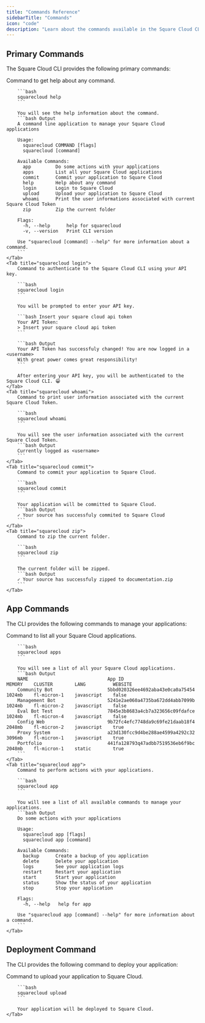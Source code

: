 ```yaml
---
title: "Commands Reference"
sidebarTitle: "Commands"
icon: "code"
description: "Learn about the commands available in the Square Cloud CLI."
---
```


## Primary Commands
The Square Cloud CLI provides the following primary commands:

<Tabs>
    <Tab title="squarecloud help">
        Command to get help about any command.

        ```bash
        squarecloud help
        ```

        You will see the help information about the command.
        ```bash Output
        A command line application to manage your Square Cloud applications

        Usage:
          squarecloud COMMAND [flags]
          squarecloud [command]

        Available Commands:
          app         Do some actions with your applications
          apps        List all your Square Cloud applications
          commit      Commit your application to Square Cloud
          help        Help about any command
          login       Login to Square Cloud
          upload      Upload your application to Square Cloud
          whoami      Print the user informations associated with current Square Cloud Token
          zip         Zip the current folder

        Flags:
          -h, --help      help for squarecloud
          -v, --version   Print CLI version

        Use "squarecloud [command] --help" for more information about a command.
        ```
    </Tab>
    <Tab title="squarecloud login">
        Command to authenticate to the Square Cloud CLI using your API key.

        ```bash
        squarecloud login
        ```

        You will be prompted to enter your API key.

        ```bash Insert your square cloud api token
        Your API Token:
        > Insert your square cloud api token
        ```

        ```bash Output	 
        Your API Token has successfuly changed! You are now logged in a <username>
        With great power comes great responsibility!
        ```

        After entering your API key, you will be authenticated to the Square Cloud CLI. 😁
    </Tab>
    <Tab title="squarecloud whoami">
        Command to print user information associated with the current Square Cloud Token.

        ```bash
        squarecloud whoami
        ```

        You will see the user information associated with the current Square Cloud Token.
        ```bash Output
        Currently logged as <username>
        ```
    </Tab>
    <Tab title="squarecloud commit">
        Command to commit your application to Square Cloud.

        ```bash
        squarecloud commit
        ```

        Your application will be committed to Square Cloud.
        ```bash Output
        ✓ Your source has successfuly commited to Square Cloud
        ```
    </Tab>
    <Tab title="squarecloud zip">
        Command to zip the current folder.

        ```bash
        squarecloud zip
        ```

        The current folder will be zipped.
        ```bash Output
        ✓ Your source has successfuly zipped to documentation.zip
        ```
    </Tab>
</Tabs>

## App Commands
The CLI provides the following commands to manage your applications:

<Tabs>
    <Tab title="squarecloud apps">
        Command to list all your Square Cloud applications.

        ```bash
        squarecloud apps
        ```

        You will see a list of all your Square Cloud applications.
        ```bash Output
        NAME                             App ID                              MEMORY    CLUSTER        LANG          WEBSITE
        Community Bot                    5bbd020326ee4692aba43e0ca0a75454    1024mb    fl-micron-1    javascript    false
        Management Bot                   5241e2ae060a4735ba672dd4abb7099b    1024mb    fl-micron-2    javascript    false
        Eval Bot Test                    7845e3b8683a4cb7a323656c09fdafce    1024mb    fl-micron-4    javascript    false
        Config Web                       9b72fc4efc7748da9c69fe21daab18f4    2048mb    fl-micron-2    javascript    true
        Proxy System                     a23d130fcc9d4be288ae4599a4292c32    3096mb    fl-micron-1    javascript    true
        Portfolio                        441fa128793q47adbb7519536eb6f9bc    2048mb    fl-micron-1    static        true
        ```
    </Tab>
    <Tab title="squarecloud app">
        Command to perform actions with your applications.

        ```bash
        squarecloud app
        ```

        You will see a list of all available commands to manage your applications.
        ```bash Output
        Do some actions with your applications

        Usage:
          squarecloud app [flags]
          squarecloud app [command]

        Available Commands:
          backup      Create a backup of you application
          delete      Delete your application
          logs        See your application logs
          restart     Restart your application
          start       Start your application
          status      Show the status of your application
          stop        Stop your application

        Flags:
          -h, --help   help for app

        Use "squarecloud app [command] --help" for more information about a command.
        ```
    </Tab> 
</Tabs>

## Deployment Command
The CLI provides the following command to deploy your application:

<Tabs>
    <Tab title="squarecloud upload">
        Command to upload your application to Square Cloud.

        ```bash
        squarecloud upload
        ```

        Your application will be deployed to Square Cloud.
    </Tab>
</Tabs>